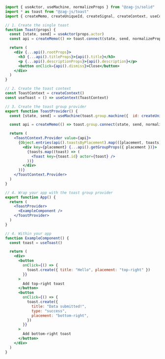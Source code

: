 ```jsx
import { useActor, useMachine, normalizeProps } from "@zag-js/solid"
import * as toast from "@zag-js/toast"
import { createMemo, createUniqueId, createSignal, createContext, useContext } from "solid-js"

// 1. Create the single toast
function Toast(props) {
  const [state, send] = useActor(props.actor)
  const api = createMemo(() => toast.connect(state, send, normalizeProps))

  return (
    <div {...api().rootProps}>
      <h3 {...api().titleProps}>{api().title}</h3>
      <p {...api().descriptionProps}>{api().description}</p>
      <button onClick={api().dismiss}>Close</button>
    </div>
  )
}

// 2. Create the toast context
const ToastContext = createContext()
const useToast = () => useContext(ToastContext)

// 3. Create the toast group provider
export function ToastProvider() {
  const [state, send] = useMachine(toast.group.machine({  id: createUniqueId() }))

  const api = createMemo(() => toast.group.connect(state, send, normalizeProps))

  return (
    <ToastContext.Provider value={api}>
      {Object.entries(api().toastsByPlacement).map(([placement, toasts]) => (
        <div key={placement} {...api().getGroupProps({ placement })}>
          {toasts.map((toast) => (
            <Toast key={toast.id} actor={toast} />
          ))}
        </div>
      ))}
    </ToastContext.Provider>
  )
}

// 4. Wrap your app with the toast group provider
export function App() {
  return (
    <ToastProvider>
      <ExampleComponent />
    </ToastProvider>
  )
}

// 4. Within your app
function ExampleComponent() {
  const toast = useToast()

  return (
    <div>
      <button
        onClick={() => {
          toast.create({ title: "Hello", placement: "top-right" })
        }}
      >
        Add top-right toast
      </button>
      <button
        onClick={() => {
          toast.create({
            title: "Data submitted!",
            type: "success",
            placement: "bottom-right",
          })
        }}
      >
        Add bottom-right toast
      </button>
    </div>
  )
}
```
